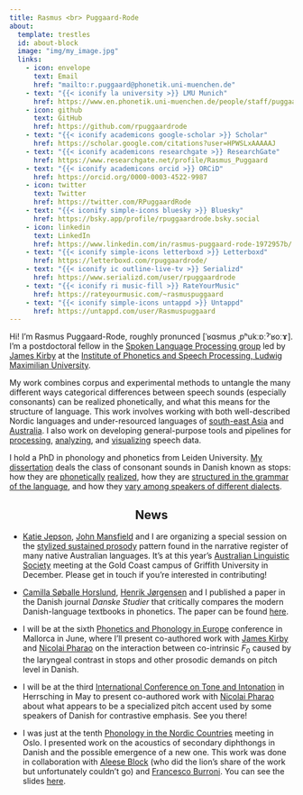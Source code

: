 ```yaml
---
title: Rasmus <br> Puggaard-Rode
about:
  template: trestles
  id: about-block
  image: "img/my_image.jpg"
  links:
    - icon: envelope
      text: Email
      href: "mailto:r.puggaard@phonetik.uni-muenchen.de"
    - text: "{{< iconify la university >}} LMU Munich"
      href: https://www.en.phonetik.uni-muenchen.de/people/staff/puggaard-rode_rasmus/index.html
    - icon: github
      text: GitHub
      href: https://github.com/rpuggaardrode
    - text: "{{< iconify academicons google-scholar >}} Scholar"
      href: https://scholar.google.com/citations?user=HPWSLxAAAAAJ
    - text: "{{< iconify academicons researchgate >}} ResearchGate"
      href: https://www.researchgate.net/profile/Rasmus_Puggaard
    - text: "{{< iconify academicons orcid >}} ORCiD"
      href: https://orcid.org/0000-0003-4522-9987
    - icon: twitter
      text: Twitter
      href: https://twitter.com/RPuggaardRode
    - text: "{{< iconify simple-icons bluesky >}} Bluesky"
      href: https://bsky.app/profile/rpuggaardrode.bsky.social
    - icon: linkedin
      text: LinkedIn
      href: https://www.linkedin.com/in/rasmus-puggaard-rode-1972957b/
    - text: "{{< iconify simple-icons letterboxd >}} Letterboxd"
      href: https://letterboxd.com/rpuggaardrode/
    - text: "{{< iconify ic outline-live-tv >}} Serializd"
      href: https://www.serializd.com/user/rpuggaardrode
    - text: "{{< iconify ri music-fill >}} RateYourMusic"
      href: https://rateyourmusic.com/~rasmuspuggaard
    - text: "{{< iconify simple-icons untappd >}} Untappd"
      href: https://untappd.com/user/Rasmuspuggaard
---
```


:::{#about-block}

Hi! I’m Rasmus Puggaard-Rode, roughly pronunced [ˈʁɑsmus ˌpʰukːɒːˀˈʁoːɤ]. 
I’m a postdoctoral fellow in the [Spoken Language Processing group](https://www.en.phonetik.uni-muenchen.de/research/research_groups/speech_processing/index.html){target='_blank'} led by [James Kirby](https://www.phonetik.uni-muenchen.de/personen/professoren/kirby_james/index.html){target='_blank'} at the [Institute of Phonetics and Speech Processing, Ludwig Maximilian University](https://www.en.phonetik.uni-muenchen.de/index.html){target="_blank"}.

My work combines corpus and experimental methods to untangle the many different ways categorical differences between speech sounds (especially consonants) can be realized phonetically, and what this means for the structure of language.
This work involves working with both well-described Nordic languages and under-resourced languages of [south-east Asia](https://www.isca-archive.org/speechprosody_2024/kirby24_speechprosody.html){target='_blank'} and [Australia](https://www.isca-archive.org/speechprosody_2024/jepson24_speechprosody.html){target='_blank'}. I also work on developing general-purpose tools and pipelines for [processing](https://github.com/rpuggaardrode/getVOT){target='_blank'}, [analyzing](https://github.com/kirbyj/praatsauce/tree/new-version){target='_blank'}, and [visualizing](https://rpuggaardrode.github.io/praatpicture_manual/){target='_blank'} speech data. 

I hold a PhD in phonology and phonetics from Leiden University. [My dissertation](https://www.lotpublications.nl/stop-hey-whats-that-sound){target='_blank'} deals the class of consonant sounds in Danish known as stops: how they are [phonetically](https://doi.org/10.1016/j.wocn.2022.101191){target='_blank'} [realized](https://www.journal-labphon.org/article/id/6449/){target='_blank'}, how they are [structured in the grammar of the language](https://www.tandfonline.com/doi/full/10.1080/03740463.2021.2022866){target="_blank"}, and how they [vary among speakers of different dialects](https://www.sciencedirect.com/science/article/pii/S0095447024000603){target='_blank'}.

:::

<h2 style='text-align: center;'>News</h2>

* [Katie Jepson](https://languages-cultures.uq.edu.au/profile/10666/kathleen-jepson){target='_blank'}, [John Mansfield](http://langwidj.org/wp/){target='_blank'} and I are organizing a special session on the  [stylized sustained prosody](https://www.isca-archive.org/speechprosody_2024/jepson24_speechprosody.html){target='_blank'} pattern found in the narrative register of many native Australian languages. It's at this year's [Australian Linguistic Society](https://als.asn.au/Conference/2025/General){target='_blank'} meeting at the Gold Coast campus of Griffith University in December. Please get in touch if you're interested in contributing!

* [Camilla Søballe Horslund](https://vbn.aau.dk/en/persons/camillashm){target='_blank'}, [Henrik Jørgensen](https://www.au.dk/en/norhj@cc.au.dk){target='_blank'} and I published a paper in the Danish journal *Danske Studier* that critically compares the modern Danish-language textbooks in phonetics. The paper can be found [here](https://rasmuspuggaard.wordpress.com/wp-content/uploads/2025/05/2025_danskestudier.pdf){target='_blank'}.

* I will be at the sixth [Phonetics and Phonology in Europe](https://agenda.uib.es/120122/section/52273/6th-phonetics-and-phonology-in-europe-pape-2025.html){target='_blank'} conference in Mallorca in June, where I'll present co-authored work with [James Kirby](https://www.phonetik.uni-muenchen.de/~jkirby/){target='_blank'} and [Nicolai Pharao](https://nors.ku.dk/ansatte/?pure=da/persons/164799){target='_blank'} on the interaction between co-intrinsic *F*~0~ caused by the laryngeal contrast in stops and other prosodic demands on pitch level in Danish. 

* I will be at the third [International Conference on Tone and Intonation](https://www.tai2025.org/){target='_blank'} in Herrsching in May to present co-authored work with [Nicolai Pharao](https://nors.ku.dk/ansatte/?pure=da/persons/164799){target='_blank'} about what appears to be a specialized pitch accent used by some speakers of Danish for contrastive emphasis. See you there!

* I was just at the tenth [Phonology in the Nordic Countries](https://fonologiinorden.wordpress.com/){target='_blank'} meeting in Oslo. I presented work on the acoustics of secondary diphthongs in Danish and the possible emergence of a new one. This work was done in collaboration with [Aleese Block](https://sites.google.com/view/aleeseblock/home){target='_blank'} (who did the lion's share of the work but unfortunately couldn't go) and [Francesco Burroni](https://sites.google.com/cornell.edu/francescoburroni/home){target='_blank'}. You can see the slides [here](https://rasmuspuggaard.wordpress.com/wp-content/uploads/2025/02/2025_fino.pdf){target='_blank'}.